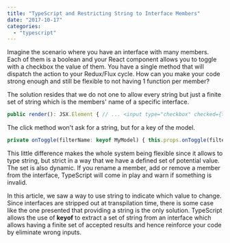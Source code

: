 ```yaml
---
title: "TypeScript and Restricting String to Interface Members"
date: "2017-10-17"
categories: 
  - "typescript"
---
```


Imagine the scenario where you have an interface with many members. Each of them is a boolean and your React component allows you to toggle with a checkbox the value of them. You have a single method that will dispatch the action to your Redux/Flux cycle. How can you make your code strong enough and still be flexible to not having 1 function per member?

The solution resides that we do not one to allow every string but just a finite set of string which is the members' name of a specific interface.

```typescript
public render(): JSX.Element { // ... <input type="checkbox" checked={this.props.myModel.member1} onClick={(e) => { this.onToggle("member1"); }} /> // ... } 
``` 


The click method won't ask for a string, but for a key of the model.

```typescript
private onToggle(filterName: keyof MyModel) { this.props.onToggle(filterName); } 
``` 


This little difference makes the whole system being flexible since it allows to type string, but strict in a way that we have a defined set of potential value. The set is also dynamic. If you rename a member, add or remove a member from the interface, TypeScript will come in play and warn if something is invalid.

In this article, we saw a way to use string to indicate which value to change. Since interfaces are stripped out at transpilation time, there is some case like the one presented that providing a string is the only solution. TypeScript allows the use of **keyof** to extract a set of string from an interface which allows having a finite set of accepted results and hence reinforce your code by eliminate wrong inputs.
